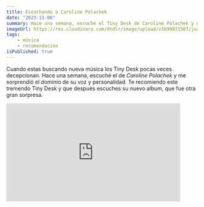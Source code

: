 ```yaml
---
title: Escuchando a Caroline Polachek
date: "2023-11-06"
summary: Hace una semana, escuché el Tiny Desk de Caroline Polachek y me sorprendió el dominio de su voz y su personalidad.
imageUrl: https://res.cloudinary.com/dndlr/image/upload/v1699831567/juanberrios/eztyuwrnogvbzsunaoij.jpg
tags: 
    - música
    - recomendación
isPublished: true
---
```


Cuando estas buscando nueva música los Tiny Desk pocas veces decepcionan. Hace una semana, escuché el de _Caroline Polachek_ y me sorprendió el dominio de su voz y personalidad. Te recomiendo este tremendo Tiny Desk y que después escuches su nuevo album, que fue otra gran sorpresa.

<iframe
  width="458"
  height="258"
  src="https://www.youtube.com/embed/JmnZHQNN5cc"
  title="Caroline Polachek: Tiny Desk Concert"
  frameborder="0"
  allow="accelerometer; autoplay; clipboard-write; encrypted-media; gyroscope; picture-in-picture; web-share"
  allowfullscreen
></iframe>

